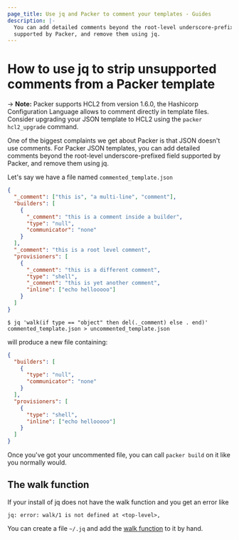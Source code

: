 ```yaml
---
page_title: Use jq and Packer to comment your templates - Guides
description: |-
  You can add detailed comments beyond the root-level underscore-prefixed field
  supported by Packer, and remove them using jq.
---
```


# How to use jq to strip unsupported comments from a Packer template


-> **Note:** Packer supports HCL2 from version 1.6.0, the Hashicorp Configuration
Language allows to comment directly in template files. Consider upgrading your
JSON template to HCL2 using the `packer hcl2_upgrade` command.

One of the biggest complaints we get about Packer is that JSON doesn't use comments.
For Packer JSON templates, you can add detailed comments beyond the root-level underscore-prefixed field supported by Packer, and remove them using jq.

Let's say we have a file named `commented_template.json`

```json
{
  "_comment": ["this is", "a multi-line", "comment"],
  "builders": [
    {
      "_comment": "this is a comment inside a builder",
      "type": "null",
      "communicator": "none"
    }
  ],
  "_comment": "this is a root level comment",
  "provisioners": [
    {
      "_comment": "this is a different comment",
      "type": "shell",
      "_comment": "this is yet another comment",
      "inline": ["echo hellooooo"]
    }
  ]
}
```

```shell-session
$ jq 'walk(if type == "object" then del(._comment) else . end)' commented_template.json > uncommented_template.json
```

will produce a new file containing:

```json
{
  "builders": [
    {
      "type": "null",
      "communicator": "none"
    }
  ],
  "provisioners": [
    {
      "type": "shell",
      "inline": ["echo hellooooo"]
    }
  ]
}
```

Once you've got your uncommented file, you can call `packer build` on it like
you normally would.

## The walk function

If your install of jq does not have the walk function and you get an error like

```text
jq: error: walk/1 is not defined at <top-level>,
```

You can create a file `~/.jq` and add the [walk function](https://github.com/stedolan/jq/blob/ad9fc9f559e78a764aac20f669f23cdd020cd943/src/builtin.jq#L255-L262) to it by hand.
